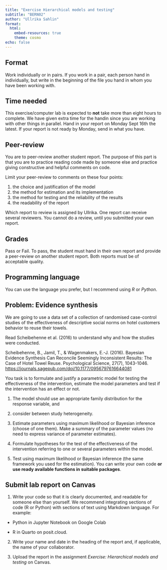 ```yaml
---
title: "Exercise Hierarchical models and testing"
subtitle: "BERN02"
author: "Ullrika Sahlin"
format: 
  html:
    embed-resources: true
    theme: cosmo
echo: false
---
```


## Format

Work individually or in pairs. If you work in a pair, each person hand in individually, but write in the beginning of the file you hand in whom you have been working with. 

## Time needed

This exercise/computer lab is expected to **not** take more than eight hours to complete. We have given extra time for the handin since you are working with other things in parallel. Hand in your report on Monday Sept 16th the latest. If your report is not ready by Monday, send in what you have.

## Peer-review

You are to peer-review another student report. The purpose of this part is that you are to practice reading code made by someone else and practice giving constructive and helpful comments on code. 

Limit your peer-review to comments on these four points: 

1. the choice and justification of the model
2. the method for estimation and its implementation
3. the method for testing and the reliability of the results
4. the readability of the report

Which report to review is assigned by Ullrika. One report can receive several reviewers. You cannot do a review, until you submitted your own report. 

## Grades

Pass or Fail. To pass, the student must hand in their own report and provide a peer-review on another student report. Both reports must be of acceptable quality. 

## Programming language

You can use the language you prefer, but I recommend using *R* or *Python*. 

## Problem: Evidence synthesis

We are going to use a data set of a collection of randomised case-control studies of the effectiveness of descriptive social norms on hotel customers behavior to reuse their towels. 

Read Scheibehenne et al. (2016) to understand why and how the studies were conducted. 

Scheibehenne, B., Jamil, T., & Wagenmakers, E.-J. (2016). Bayesian Evidence Synthesis Can Reconcile Seemingly Inconsistent Results: The Case of Hotel Towel Reuse. Psychological Science, 27(7), 1043-1046. [https://journals.sagepub.com/doi/10.1177/0956797616644081](https://journals.sagepub.com/doi/10.1177/0956797616644081)

You task is to formulate and justify a parametric model for testing the effectiveness of the intervention, estimate the model parameters and test if the intervention has an effect or not. 

(@) The model should use an appropriate family distribution for the response variable, and

(@) consider between study heterogeneity. 

(@) Estimate parameters using maximum likelihood or Bayesian inference (choose of one them). Make a summary of the parameter values (no need to express variance of parameter estimates). 

(@) Formulate hypotheses for the test of the effectiveness of the intervention referring to one or several parameters within the model. 

(@) Test using maximum likelihood or Bayesian inference (the same framework you used for the estimation). You can write your own code **or use ready available functions in suitable packages**. 

## Submit lab report on Canvas

(1) Write your code so that it is clearly documented, and readable for someone else than yourself. We recommend integrating sections of code (R or Python) with sections of text using Markdown language. For example: 

- Python in Jupyter Notebook on Google Colab 

- R in Quarto on posit.cloud. 

(2) Write your name and date in the heading of the report and, if applicable, the name of your collaborator. 

(3) Upload the report in the assignment *Exercise: Hierarchical models and testing* on Canvas. 


<!-- https://www.britishecologicalsociety.org/wp-content/uploads/2019/06/BES-Guide-Reproducible-Code-2019.pdf?utm_source=web&utm_medium=web&utm_campaign=better_science -->
